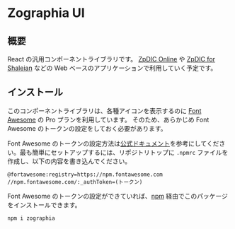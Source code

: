 

<Meta title="初めに"/>

<div style={{marginBlockEnd: "40px", display: "flex", justifyContent: "center"}}>
  <h1 style={{fontSize: "56px", fontFamily: "Felipa", fontWeight: "normal", letterSpacing: "0.02em"}}>Zographia UI</h1>
</div>

## 概要
React の汎用コンポーネントライブラリです。
[ZpDIC Online](https://github.com/Ziphil/ZpdicOnlineNova) や [ZpDIC for Shaleian](https://github.com/Ziphil/ZpdicShaleian) などの Web ベースのアプリケーションで利用していく予定です。

## インストール
このコンポーネントライブラリは、各種アイコンを表示するのに [Font Awesome](https://fontawesome.com/) の Pro プランを利用しています。
そのため、あらかじめ Font Awesome のトークンの設定をしておく必要があります。

Font Awesome のトークンの設定方法は[公式ドキュメント](https://fontawesome.com/docs/web/setup/packages)を参考にしてください。最も簡単にセットアップするには、リポジトリトップに `.npmrc` ファイルを作成し、以下の内容を書き込んでください。
```
@fortawesome:registry=https://npm.fontawesome.com
//npm.fontawesome.com/:_authToken=(トークン)
```

Font Awesome のトークンの設定ができていれば、[npm](https://www.npmjs.com/package/zographia) 経由でこのパッケージをインストールできます。

```cmd
npm i zographia
```